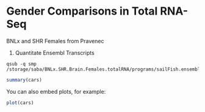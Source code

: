 Gender Comparisons in Total RNA-Seq
========================================================

BNLx and SHR Females from Pravenec

1. Quantitate Ensembl Transcripts
```
qsub -q smp /storage/saba/BNLx.SHR.Brain.Females.totalRNA/programs/sailFish.ensemblTranscripts.sh
```



```r
summary(cars)
```

You can also embed plots, for example:

```r
plot(cars)
```

